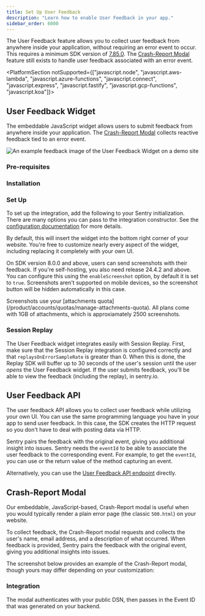 ```yaml
---
title: Set Up User Feedback
description: "Learn how to enable User Feedback in your app."
sidebar_order: 6000
---
```


The User Feedback feature allows you to collect user feedback from anywhere inside your application, without requiring an error event to occur. This requires a minimum SDK version of [7.85.0](https://github.com/getsentry/sentry-javascript/releases/tag/7.85.0). The [Crash-Report Modal](#crash-report-modal) feature still exists to handle user feedback associated with an error event.

<PlatformSection notSupported={["javascript.node", "javascript.aws-lambda", "javascript.azure-functions", "javascript.connect", "javascript.express", "javascript.fastify", "javascript.gcp-functions", "javascript.koa"]}>

## User Feedback Widget

The embeddable JavaScript widget allows users to submit feedback from anywhere inside your application. The [Crash-Report Modal](#crash-report-modal) collects reactive feedback tied to an error event.

![An example feedback image of the User Feedback Widget on a demo site](./img/user-feedback-widget.png)


### Pre-requisites

<PlatformContent includePath="user-feedback/pre-requisites" />

### Installation

<PlatformContent includePath="user-feedback/install" />

### Set Up

To set up the integration, add the following to your Sentry initialization. There are many options you can pass to the integration constructor. See the [configuration documentation](/platforms/javascript/user-feedback/configuration/) for more details.

<SignInNote />

<PlatformContent includePath="user-feedback/setup" />

By default, this will insert the widget into the bottom right corner of your website. You're free to customize nearly every aspect of the widget, including replacing it completely with your own UI.

On SDK version 8.0.0 and above, users can send screenshots with their feedback. If you're self-hosting, you also need release 24.4.2 and above. You can configure this using the `enableScreenshot` option, by default it is set to `true`. Screenshots aren't supported on mobile devices, so the screenshot button will be hidden automatically in this case.

<Alert level="">
  Screenshots use your [attachments quota](/product/accounts/quotas/manage-attachments-quota). All plans come with 1GB of attachments, which is approxiamately 2500 screenshots.
</Alert>

### Session Replay

The User Feedback widget integrates easily with <PlatformLink to="/session-replay/">Session Replay</PlatformLink>. First, make sure that the Session Replay integration is configured correctly and that `replaysOnErrorSampleRate` is greater than 0. When this is done, the Replay SDK will buffer up to 30 seconds of the user's session until the user *opens* the User Feedback widget. If the user submits feedback, you'll be able to view the feedback (including the replay), in sentry.io.

</PlatformSection>

## User Feedback API

The user feedback API allows you to collect user feedback while utilizing your own UI. You can use the same programming language you have in your app to send user feedback. In this case, the SDK creates the HTTP request so you don't have to deal with posting data via HTTP.

Sentry pairs the feedback with the original event, giving you additional insight into issues. Sentry needs the `eventId` to be able to associate the user feedback to the corresponding event. For example, to get the `eventId`, you can use <PlatformLink to="/configuration/options/#before-send"><PlatformIdentifier name="before-send" /></PlatformLink> or the return value of the method capturing an event.

<PlatformContent includePath="user-feedback/sdk-api-example/" />

Alternatively, you can use the [User Feedback API endpoint](/api/projects/submit-user-feedback/) directly.

## Crash-Report Modal

Our embeddable, JavaScript-based, Crash-Report modal is useful when you would typically render a plain error page (the classic `500.html`) on your website.

To collect feedback, the Crash-Report modal requests and collects the user's name, email address, and a description of what occurred. When feedback is provided, Sentry pairs the feedback with the original event, giving you additional insights into issues.

The screenshot below provides an example of the Crash-Report modal, though yours may differ depending on your customization:

<Include name="common-imgs/user_feedback_widget" />

### Integration

The modal authenticates with your public DSN, then passes in the Event ID that was generated on your backend.

<PlatformContent includePath="user-feedback/example-widget/" />
